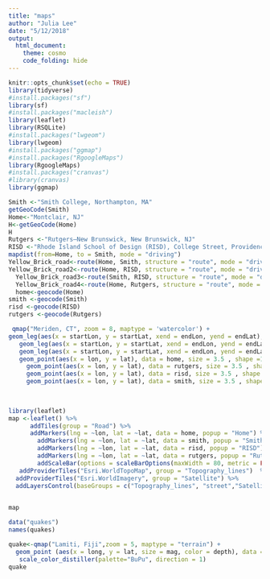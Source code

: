 ```yaml
---
title: "maps"
author: "Julia Lee"
date: "5/12/2018"
output: 
  html_document:
    theme: cosmo 
    code_folding: hide
---
```


```r
knitr::opts_chunk$set(echo = TRUE)
library(tidyverse)
#install.packages("sf")
library(sf)
#install.packages("macleish")
library(leaflet)
library(RSQLite)
#install.packages("lwgeom")
library(lwgeom)
#install.packages("ggmap")
#install.packages("RgoogleMaps")
library(RgoogleMaps)
#install.packages("cranvas")
#library(cranvas)
library(ggmap)
```

```r
Smith <-"Smith College, Northampton, MA"
getGeoCode(Smith)
Home<-"Montclair, NJ"
H<-getGeoCode(Home)
H
Rutgers <-"Rutgers–New Brunswick, New Brunswick, NJ"
RISD <-"Rhode Island School of Design (RISD), College Street, Providence, RI"
mapdist(from=Home, to = Smith, mode = "driving")
Yellow_Brick_road<-route(Home, Smith, structure = "route", mode = "driving" ) 
Yellow_Brick_road2<-route(Home, RISD, structure = "route", mode = "driving") 
  Yellow_Brick_road3<-route(Smith, RISD, structure = "route", mode = "driving")
  Yellow_Brick_road4<-route(Home, Rutgers, structure = "route", mode = "driving")
  home<-geocode(Home) 
smith <-geocode(Smith)   
risd <-geocode(RISD)
rutgers <-geocode(Rutgers)

```

```r
 qmap("Meriden, CT", zoom = 8, maptype = 'watercolor') +
geom_leg(aes(x = startLon, y = startLat, xend = endLon, yend = endLat), color = "green", alpha = 0.65, size = 2, data = Yellow_Brick_road ) +
   geom_leg(aes(x = startLon, y = startLat, xend = endLon, yend = endLat), color = "blue" , alpha = 0.65, size = 2, data = Yellow_Brick_road2) +
   geom_leg(aes(x = startLon, y = startLat, xend = endLon, yend = endLat), color = "purple" , alpha = 0.65, size = 2, data = Yellow_Brick_road4) +
   geom_point(aes(x = lon, y = lat), data = home, size = 3.5 , shape =18, color =  "yellow", alpha = 0.75 ) + 
     geom_point(aes(x = lon, y = lat), data = rutgers, size = 3.5 , shape =25, fill =  "purple", alpha = 0.75 ) + 
     geom_point(aes(x = lon, y = lat), data = risd, size = 3.5 , shape =22, fill =  "lightblue", alpha = 0.75 ) + 
     geom_point(aes(x = lon, y = lat), data = smith, size = 3.5 , shape =21, fill =  "lightgreen", alpha = 0.75 ) 
 
  
```




```r
library(leaflet)
map <-leaflet() %>%
      addTiles(group = "Road") %>%
      addMarkers(lng = ~lon, lat = ~lat, data = home, popup = "Home") %>%
        addMarkers(lng = ~lon, lat = ~lat, data = smith, popup = "Smith") %>%
        addMarkers(lng = ~lon, lat = ~lat, data = risd, popup = "RISD") %>%
        addMarkers(lng = ~lon, lat = ~lat, data = rutgers, popup = "Rutgers") %>%
        addScaleBar(options = scaleBarOptions(maxWidth = 80, metric = FALSE, imperial = TRUE, updateWhenIdle = TRUE)) %>%
   addProviderTiles("Esri.WorldTopoMap", group = "Topography_lines")  %>%
  addProviderTiles("Esri.WorldImagery", group = "Satellite") %>%
  addLayersControl(baseGroups = c("Topography_lines", "street","Satellite" )) 
  

map
```

```r
data("quakes")
names(quakes)

quake<-qmap("Lamiti, Fiji",zoom = 5, maptype = "terrain") +
  geom_point (aes(x = long, y = lat, size = mag, color = depth), data = quakes) +
   scale_color_distiller(palette="BuPu", direction = 1)
quake
```



```r
```
